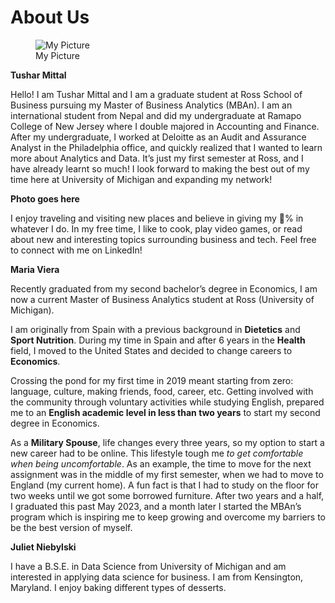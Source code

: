 # About Us


![My Picture](group_picture.jpeg)


__Tushar Mittal__

Hello!
I am Tushar Mittal and I am a graduate student at Ross School of Business pursuing my Master of Business Analytics (MBAn). I am an international student from Nepal and did my undergraduate at Ramapo College of New Jersey where I double majored in Accounting and Finance. After my undergraduate, I worked at Deloitte as an Audit and Assurance Analyst in the Philadelphia office, and quickly realized that I wanted to learn more about Analytics and Data. It’s just my first semester at Ross, and I have already learnt so much! I look forward to making the best out of my time here at University of Michigan and expanding my network!

__Photo goes here__

I enjoy traveling and visiting new places and believe in giving my 💯% in whatever I do. In my free time, I like to cook, play video games, or read about new and interesting topics surrounding business and tech. Feel free to connect with me on LinkedIn!

__Maria Viera__

Recently graduated from my second bachelor's degree in Economics, I am now a current Master of Business Analytics student at Ross (University of Michigan). 

I am originally from Spain with a previous background in **Dietetics** and **Sport Nutrition**. During my time in Spain and after 6 years in the **Health** field, I moved to the United States and decided to change careers to **Economics**. 

Crossing the pond for my first time in 2019 meant starting from zero: language, culture, making friends, food, career, etc. Getting involved with the community through voluntary activities while studying English, prepared me to an **English academic level in less than two years** to start my second degree in Economics. 

As a **Military Spouse**, life changes every three years, so my option to start a new career had to be online. This lifestyle tough me *to get comfortable when being uncomfortable*. As an example, the time to move for the next assignment was in the middle of my first semester, when we had to move to England (my current home). A fun fact is that I had to study on the floor for two weeks until we got some borrowed furniture. After two years and a half, I graduated this past May 2023, and a month later I started the MBAn's program which is inspiring me to keep growing and overcome my barriers to be the best version of myself. 


__Juliet Niebylski__

I have a B.S.E. in Data Science from University of Michigan and am interested in applying data science for business. I am from Kensington, Maryland. I enjoy baking different types of desserts.
